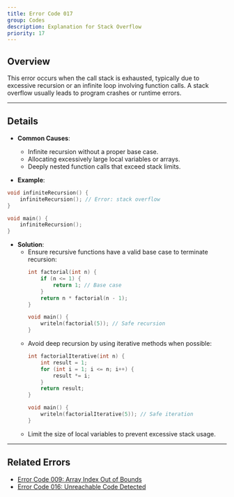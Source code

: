 ```yaml
---
title: Error Code 017
group: Codes
description: Explanation for Stack Overflow
priority: 17
---
```


## **Overview**
This error occurs when the call stack is exhausted, typically due to excessive recursion or an infinite loop involving function calls. A stack overflow usually leads to program crashes or runtime errors.

---

## **Details**
- **Common Causes**:
  - Infinite recursion without a proper base case.
  - Allocating excessively large local variables or arrays.
  - Deeply nested function calls that exceed stack limits.

- **Example**:
```d
void infiniteRecursion() {
    infiniteRecursion(); // Error: stack overflow
}

void main() {
    infiniteRecursion();
}
```

- **Solution**:
  - Ensure recursive functions have a valid base case to terminate recursion:
    ```d
    int factorial(int n) {
        if (n <= 1) {
            return 1; // Base case
        }
        return n * factorial(n - 1);
    }

    void main() {
        writeln(factorial(5)); // Safe recursion
    }
    ```
  - Avoid deep recursion by using iterative methods when possible:
    ```d
    int factorialIterative(int n) {
        int result = 1;
        for (int i = 1; i <= n; i++) {
            result *= i;
        }
        return result;
    }

    void main() {
        writeln(factorialIterative(5)); // Safe iteration
    }
    ```
  - Limit the size of local variables to prevent excessive stack usage.

---

## **Related Errors**
- [Error Code 009: Array Index Out of Bounds](./error_code_009)
- [Error Code 016: Unreachable Code Detected](./error_code_016)
